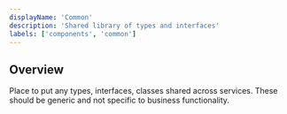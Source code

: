 ```yaml
---
displayName: 'Common'
description: 'Shared library of types and interfaces'
labels: ['components', 'common']
---
```


## Overview

Place to put any types, interfaces, classes shared across services. These should be generic and not specific to business functionality.
